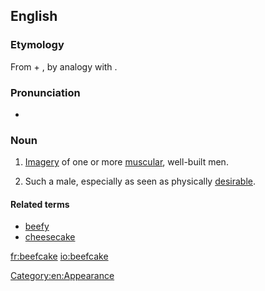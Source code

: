 ==English==
{{was wotd|2011|October|10}}
{{wikipedia}}
===Etymology===
From {{term|beef}} + {{term|cake}}, by analogy with {{term|cheesecake||(slang) an image of a sexy young woman}}.

===Pronunciation===
* {{IPA|/ˈbiːfˌkeɪk/}}
{{audio|en-us-ncalif.beefcake1.ogg|Audio (Northern California, US)}}

===Noun===
{{en-noun}}

# {{informal|uncountable}} [[imagery|Imagery]] of one or more [[muscular]], well-built men.
# {{informal|countable}} Such a male, especially as seen as physically [[desirable]].

====Related terms====
* [[beefy]]
* [[cheesecake]]

[[Category:en:Appearance]]

[[fr:beefcake]]
[[io:beefcake]]
